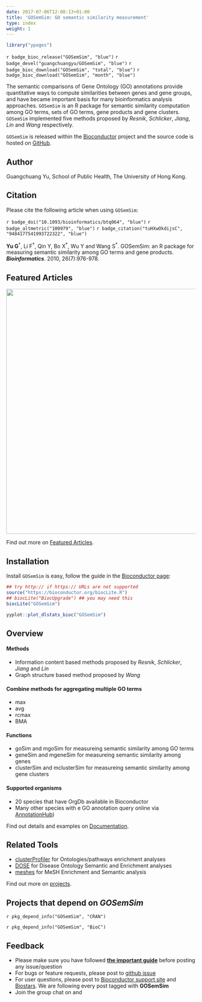 ```yaml
---
date: 2017-07-06T12:08:13+01:00
title: 'GOSemSim: GO semantic similarity measurement'
type: index
weight: 1
---
```



<link rel="stylesheet" href="https://guangchuangyu.github.io/css/font-awesome.min.css">
<link rel="stylesheet" href="https://guangchuangyu.github.io/css/academicons.min.css">

```r
library("ypages")
```

`r badge_bioc_release("GOSemSim", "blue")`
`r badge_devel("guangchuangyu/GOSemSim", "blue")`
`r badge_bioc_download("GOSemSim", "total", "blue")`
`r badge_bioc_download("GOSemSim", "month", "blue")`

The semantic comparisons of Gene Ontology (GO) annotations provide quantitative ways to compute similarities between genes and gene groups, and have became important basis for many bioinformatics analysis approaches. `GOSemSim` is an R package for semantic similarity computation among GO terms, sets of GO terms, gene products and gene clusters. `GOSemSim` implemented five methods proposed by _Resnik_, _Schlicker_, _Jiang_, _Lin_ and _Wang_ respectively.


`GOSemSim` is released within the [Bioconductor](https://bioconductor.org/packages/GOSemSim) project and the source code is hosted on <a href="https://github.com/GuangchuangYu/GOSemSim"><i class="fa fa-github fa-lg"></i> GitHub</a>.

## <i class="fa fa-user"></i> Author

Guangchuang Yu, School of Public Health, The University of Hong Kong.

<a href="https://twitter.com/guangchuangyu"><i class="fa fa-twitter fa-3x"></i></a>
<a href="https://guangchuangyu.github.io/blog_images/biobabble.jpg"><i class="fa fa-wechat fa-3x"></i></a>
<a href="https://www.ncbi.nlm.nih.gov/pubmed/?term=Guangchuang+Yu[Author+-+Full]"><i class="ai ai-pubmed ai-3x"></i></a>
<a href="https://scholar.google.com.hk/citations?user=DO5oG40AAAAJ&hl=en"><i class="ai ai-google-scholar ai-3x"></i></a>
<a href="https://orcid.org/0000-0002-6485-8781"><i class="ai ai-orcid ai-3x"></i></a>
<a href="https://impactstory.org/u/0000-0002-6485-8781"><i class="ai ai-impactstory ai-3x"></i></a>


## <i class="fa fa-book"></i> Citation

Please cite the following article when using `GOSemSim`:

`r badge_doi("10.1093/bioinformatics/btq064", "blue")`
`r badge_altmetric("100979", "blue")`
`r badge_citation("tuHXwOkdijsC", "9484177541993722322", "blue")`



__Yu G__<sup>†</sup>, Li F<sup>†</sup>, Qin Y, Bo X<sup>\*</sup>, Wu Y and Wang S<sup>\*</sup>.
GOSemSim: an R package for measuring semantic similarity among GO terms and gene products.
__*Bioinformatics*__. 2010, 26(7):976-978.


## <i class="fa fa-pencil"></i> Featured Articles

<img src="https://guangchuangyu.github.io/featured_img/GOSemSim/2014PNAS.png" width="650">

<i class="fa fa-hand-o-right"></i> Find out more on <i class="fa fa-pencil"></i> [Featured Articles](https://guangchuangyu.github.io/GOSemSim/featured-articles/).

## <i class="fa fa-download"></i> Installation

Install `GOSemSim` is easy, follow the guide in the [Bioconductor page](https://bioconductor.org/packages/GOSemSim/):

```r
## try http:// if https:// URLs are not supported
source("https://bioconductor.org/biocLite.R")
## biocLite("BiocUpgrade") ## you may need this
biocLite("GOSemSim")
```

```r
yyplot::plot_dlstats_bioc("GOSemSim")
```


## <i class="fa fa-cogs"></i> Overview

#### <i class="fa fa-angle-double-right"></i> Methods

+ Information content based methods proposed by _Resnik_, _Schlicker_, _Jiang_ and _Lin_
+ Graph structure based method proposed by _Wang_

#### <i class="fa fa-angle-double-right"></i> Combine methods for aggregating multiple GO terms

+ max
+ avg
+ rcmax
+ BMA

#### <i class="fa fa-angle-double-right"></i> Functions

+ goSim and mgoSim for measureing semantic similarity among GO terms
+ geneSim and mgeneSim for measureing semantic similarity among genes
+ clusterSim and mclusterSim for measureing semantic similarity among gene clusters

#### <i class="fa fa-angle-double-right"></i> Supported organisms

+ 20 species that have OrgDb available in Bioconductor
+ Many other species with e GO annotation query online via [AnnotationHub](https://bioconductor.org/packages/AnnotationHub/))

<i class="fa fa-hand-o-right"></i> Find out details and examples on <i class="fa fa-book"></i> [Documentation](https://guangchuangyu.github.io/GOSemSim/documentation/).

## <i class="fa fa-wrench"></i> Related Tools

<ul class="fa-ul">
<li><i class="fa-li fa fa-angle-double-right"></i><a href="https://guangchuangyu.github.io/clusterProfiler">clusterProfiler</a> for Ontologies/pathways enrichment analyses</li>
<li><i class="fa-li fa fa-angle-double-right"></i><a href="https://guangchuangyu.github.io/DOSE">DOSE</a> for Disease Ontology Semantic and Enrichment analyses</li>
<li><i class="fa-li fa fa-angle-double-right"></i><a href="https://guangchuangyu.github.io/meshes">meshes</a> for MeSH Enrichment and Semantic analysis</li>
</ul>

<i class="fa fa-hand-o-right"></i> Find out more on [projects](https://guangchuangyu.github.io/#projects).

## <i class="fa fa-code-fork"></i> Projects that depend on _GOSemSim_

`r pkg_depend_info("GOSemSim", "CRAN")`

`r pkg_depend_info("GOSemSim", "BioC")`


## <i class="fa fa-comment"></i> Feedback
<ul class="fa-ul">
<li><i class="fa-li fa fa-hand-o-right"></i> Please make sure you have followed <a href="https://guangchuangyu.github.io/2016/07/how-to-bug-author/"><strong>the important guide</strong></a> before posting any issue/question</li>
<li><i class="fa-li fa fa-bug"></i> For bugs or feature requests, please post to <i class="fa fa-github-alt"></i> [github issue](https://github.com/GuangchuangYu/GOSemSim/issues)</li>
<li><i class="fa-li fa fa-question"></i>  For user questions, please post to [Bioconductor support site](https://support.bioconductor.org/) and [Biostars](https://www.biostars.org/). We are following every post tagged with **GOSemSim**</li>
<li><i class="fa-li fa fa-commenting"></i> Join the group chat on <a href="https://twitter.com/hashtag/GOSemSim"><i class="fa fa-twitter fa-lg"></i></a> and <a href="http://huati.weibo.com/k/GOSemSim"><i class="fa fa-weibo fa-lg"></i></a></li>
</ul>
